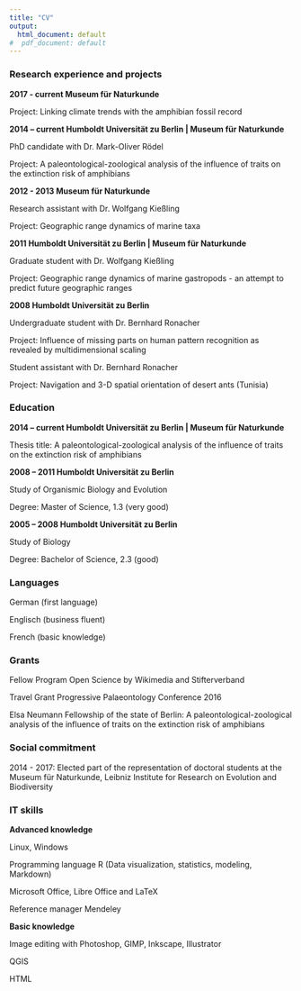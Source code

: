 ```yaml
---
title: "CV"
output:
  html_document: default
#  pdf_document: default
---
```


### Research experience and projects

**2017 - current Museum für Naturkunde**

Project: Linking climate trends with the amphibian fossil record


**2014 – current Humboldt Universität zu Berlin | Museum für Naturkunde**

PhD candidate with Dr. Mark-Oliver Rödel

Project: A paleontological-zoological analysis of the influence of traits on the extinction risk of amphibians


**2012 - 2013 Museum für Naturkunde**

Research assistant with Dr. Wolfgang Kießling

Project: Geographic range dynamics of marine taxa


**2011 Humboldt Universität zu Berlin | Museum für Naturkunde**

Graduate student with Dr. Wolfgang Kießling

Project: Geographic range dynamics of marine gastropods - an attempt to predict future geographic ranges


**2008 Humboldt Universität zu Berlin**

Undergraduate student with Dr. Bernhard Ronacher

Project: Influence of missing parts on human pattern recognition as revealed by multidimensional scaling

Student assistant with Dr. Bernhard Ronacher

Project: Navigation and 3-D spatial orientation of desert ants (Tunisia)


### Education

**2014 – current Humboldt Universität zu Berlin | Museum für Naturkunde**

Thesis title: A paleontological-zoological analysis of the influence of traits on the extinction risk of amphibians


**2008 – 2011 Humboldt Universität zu Berlin**

Study of Organismic Biology and Evolution

Degree: Master of Science, 1.3 (very good)

**2005 – 2008 Humboldt Universität zu Berlin**

Study of Biology

Degree: Bachelor of Science, 2.3 (good)


### Languages
German (first language)

Englisch (business fluent)

French (basic knowledge)


### Grants 

Fellow Program Open Science by Wikimedia and Stifterverband

Travel Grant Progressive Palaeontology Conference 2016

Elsa Neumann Fellowship of the state of Berlin: A paleontological-zoological analysis of the influence of traits on the extinction risk of amphibians


### Social commitment

2014 - 2017: Elected part of the representation of doctoral students at the Museum für Naturkunde, Leibniz Institute for Research on Evolution and Biodiversity


### IT skills 
**Advanced knowledge**

Linux, Windows

Programming language R (Data visualization, statistics, modeling, Markdown)

Microsoft Office, Libre Office and LaTeX

Reference manager Mendeley

**Basic knowledge**

Image editing with Photoshop, GIMP, Inkscape, Illustrator

QGIS

HTML
